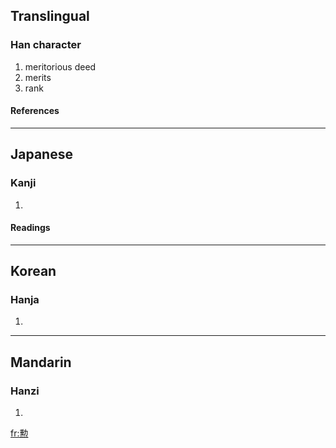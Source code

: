 {{see|勛}}

==Translingual==
===Han character===
{{Han char|rn=19|rad=力|as=13|sn=15|four=|canj=竹尸火 (HSF)}}
# meritorious deed
# merits
# rank
====References====
{{Han ref|kx=0149.351|dkj=02463|dj=0337.190|hdz=10381.110|uh=52F2|ud=21234}}
----
==Japanese==
===Kanji===
{{ja-kanji|grade=|rs=力13}}
# {{defn|Japanese}} 
====Readings====
{{ja-readings|on=[[くん]] (kun)|kun=[[いさお]] (isao)}}
----
==Korean==
===Hanja===
{{ko-hanja|hangeul=훈|rv=hun|mr=hun}}
# {{defn|Korean}}
----
==Mandarin==
===Hanzi===
{{cmn-hanzi|pin=[[xūn]] (xun1)|wg=hsün<sup>1</sup>}}
# {{defn|Mandarin}}

[[fr:勲]]